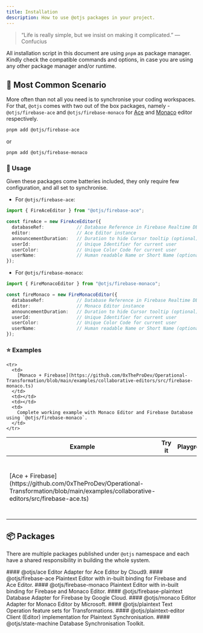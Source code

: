 ```yaml
---
title: Installation
description: How to use @otjs packages in your project.
---
```


> “Life is really simple, but we insist on making it complicated.” ― Confucius

<Callout icon="💡" type="info">

All installation script in this document are using `pnpm` as package manager. Kindly check the compatible commands and options, in case you are using any other package manager and/or runtime.

</Callout>

## 🚀 Most Common Scenario

More often than not all you need is to synchronise your coding workspaces. For that, `@otjs` comes with two out of the box packages, namely - `@otjs/firebase-ace` and `@otjs/firebase-monaco` for [Ace](https://ace.c9.io/) and [Monaco](https://microsoft.github.io/monaco-editor/) editor respectively.

```sh
pnpm add @otjs/firebase-ace
```
or
```sh
pnpm add @otjs/firebase-monaco
```

### 🔑 Usage

Given these packages come batteries included, they only require few configuration, and all set to synchronise.

- For `@otjs/firebase-ace`:

```typescript
import { FireAceEditor } from "@otjs/firebase-ace";

const fireAce = new FireAceEditor({
  databaseRef:            // Database Reference in Firebase Realtime DB
  editor:                 // Ace Editor instance
  announcementDuration:   // Duration to hide Cursor tooltip (optional)
  userId:                 // Unique Identifier for current user
  userColor:              // Unique Color Code for current user
  userName:               // Human readable Name or Short Name (optional)
});
```

- For `@otjs/firebase-monaco`:

```typescript
import { FireMonacoEditor } from "@otjs/firebase-monaco";

const fireMonaco = new FireMonacoEditor({
  databaseRef:            // Database Reference in Firebase Realtime DB
  editor:                 // Monaco Editor instance
  announcementDuration:   // Duration to hide Cursor tooltip (optional)
  userId:                 // Unique Identifier for current user
  userColor:              // Unique Color Code for current user
  userName:               // Human readable Name or Short Name (optional)
});
```

### ⭐ Examples

<table className="w-full text-left my-8 p-0">
  <thead className="border-b border-solid">
    <tr>
      <th>Example</th>
      <th>Try it</th>
      <th>Playground</th>
      <th>Description</th>
    </tr>
  </thead>

  <tbody>
    <tr>
      <td>
        [Ace + Firebase](https://github.com/0xTheProDev/Operational-Transformation/blob/main/examples/collaborative-editors/src/firebase-ace.ts)
      </td>
      <td></td>
      <td></td>
      <td>
        Complete working example with Ace Editor and Firebase Database using `@otjs/firebase-ace`.
      </td>
    </tr>

    <tr>
      <td>
        [Monaco + Firebase](https://github.com/0xTheProDev/Operational-Transformation/blob/main/examples/collaborative-editors/src/firebase-monaco.ts)
      </td>
      <td></td>
      <td></td>
      <td>
        Complete working example with Monaco Editor and Firebase Database using `@otjs/firebase-monaco`.
      </td>
    </tr>
  </tbody>
</table>

## 📦 Packages

There are multiple packages published under `@otjs` namespace and each have a shared responsibility in building the whole system.

<div className="docs-grid-cols-2 mt-6">

  <Card href="https://www.npmjs.com/package/@otjs/ace" external>
    #### @otjs/ace
    Editor Adapter for Ace Editor by Cloud9.
  </Card>

  <Card href="https://www.npmjs.com/package/@otjs/firebase-ace" external>
    #### @otjs/firebase-ace
    Plaintext Editor with in-built binding for Firebase and Ace Editor.
  </Card>

  <Card href="https://www.npmjs.com/package/@otjs/firebase-monaco" external>
    #### @otjs/firebase-monaco
    Plaintext Editor with in-built binding for Firebase and Monaco Editor.
  </Card>

  <Card href="https://www.npmjs.com/package/@otjs/firebase-plaintext" external>
    #### @otjs/firebase-plaintext
    Database Adapter for Firebase by Google Cloud.
  </Card>

  <Card href="https://www.npmjs.com/package/@otjs/monaco" external>
    #### @otjs/monaco
    Editor Adapter for Monaco Editor by Microsoft.
  </Card>

  <Card href="https://www.npmjs.com/package/@otjs/plaintext" external>
    #### @otjs/plaintext
    Text Operation feature sets for Transformations.
  </Card>

  <Card href="https://www.npmjs.com/package/@otjs/plaintext-editor" external>
    #### @otjs/plaintext-editor
    Client (Editor) implementation for Plaintext Synchronisation.
  </Card>

  <Card href="https://www.npmjs.com/package/@otjs/state-machine" external>
    #### @otjs/state-machine
    Database Synchronisation Toolkit.
  </Card>

</div>
